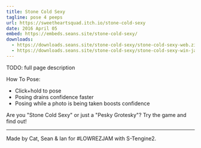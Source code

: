 ```yaml
---
title: Stone Cold Sexy
tagline: pose 4 peeps
url: https://sweetheartsquad.itch.io/stone-cold-sexy
date: 2016 April 05
embed: https://embeds.seans.site/stone-cold-sexy/
downloads:
  - https://downloads.seans.site/stone-cold-sexy/stone-cold-sexy-web.zip
  - https://downloads.seans.site/stone-cold-sexy/stone-cold-sexy-win-jam.zip
---
```


TODO: full page description



<p>How To Pose:</p>

- Click+hold to pose
- Posing drains confidence faster
- Posing while a photo is being taken boosts confidence

<p>Are you "Stone Cold Sexy" or just a "Pesky Grotesky"? Try the game and find out!</p>

---

<p>Made by Cat, Sean & Ian for #LOWREZJAM with S-Tengine2.</p>
